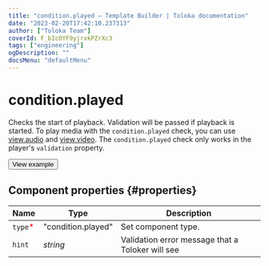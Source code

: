 ```yaml
---
title: "condition.played — Template Builder | Toloka documentation"
date: "2023-02-20T17:42:10.237313"
author: ["Toloka Team"]
coverId: F_bIcOYF9yjrxkPZrXc3
tags: ["engineering"]
ogDescription: ""
docsMenu: "defaultMenu"
---
```



# condition.played

Checks the start of playback. Validation will be passed if playback is started. To play media with the `condition.played` check, you can use [view.audio](/docs/template-builder/reference/view.audio) and [view.video](/docs/template-builder/reference/view.video). The `condition.played` check only works in the player's `validation` property.

<Button themeColor="light" view="default" size="l" type="link" url="https://ya.cc/t/sl5IkzH53tzBQL">View example</Button>

## Component properties {#properties}

**Name** | **Type** | **Description**
----- | ----- | -----
`type`<span style="color: red">\*</span> | "condition.played" | Set component type.
`hint` | _string_ | Validation error message that a Toloker will see

<ContactSupport/>

